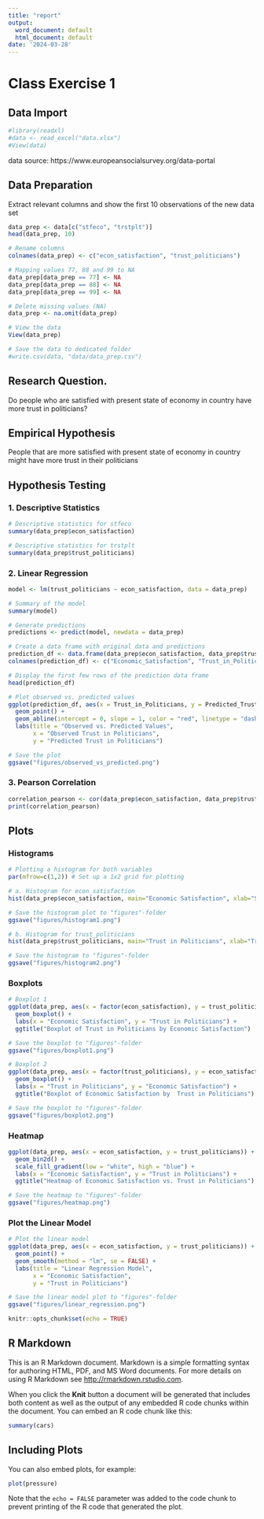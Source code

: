 ```yaml
---
title: "report"
output:
  word_document: default
  html_document: default
date: '2024-03-28'
---
```



# Class Exercise 1


## Data Import

```r
#library(readxl)
#data <- read_excel("data.xlsx")
#View(data)
```
data source: https://www.europeansocialsurvey.org/data-portal


## Data Preparation

Extract relevant columns and show the first 10 observations of the new data set

```r
data_prep <- data[c("stfeco", "trstplt")]
head(data_prep, 10)
```


```r
# Rename columns
colnames(data_prep) <- c("econ_satisfaction", "trust_politicians")

# Mapping values 77, 88 and 99 to NA
data_prep[data_prep == 77] <- NA
data_prep[data_prep == 88] <- NA
data_prep[data_prep == 99] <- NA

# Delete missing values (NA)
data_prep <- na.omit(data_prep)

# View the data
View(data_prep)

# Save the data to dedicated folder
#write.csv(data, "data/data_prep.csv")
```


## Research Question.

Do people who are satisfied with present state of economy in country have more trust in politicians?


## Empirical Hypothesis

People that are more satisfied with present state of economy in country might have more trust in their politicians


## Hypothesis Testing

### 1. Descriptive Statistics

```r
# Descriptive statistics for stfeco
summary(data_prep$econ_satisfaction)

# Descriptive statistics for trstplt
summary(data_prep$trust_politicians)
```


### 2. Linear Regression

```r
model <- lm(trust_politicians ~ econ_satisfaction, data = data_prep)

# Summary of the model
summary(model)

# Generate predictions
predictions <- predict(model, newdata = data_prep)

# Create a data frame with original data and predictions
prediction_df <- data.frame(data_prep$econ_satisfaction, data_prep$trust_politicians, predictions)
colnames(prediction_df) <- c("Economic_Satisfaction", "Trust_in_Politicians", "Predicted_Trust")

# Display the first few rows of the prediction data frame
head(prediction_df)

# Plot observed vs. predicted values
ggplot(prediction_df, aes(x = Trust_in_Politicians, y = Predicted_Trust)) +
  geom_point() +
  geom_abline(intercept = 0, slope = 1, color = "red", linetype = "dashed") +
  labs(title = "Observed vs. Predicted Values",
       x = "Observed Trust in Politicians",
       y = "Predicted Trust in Politicians")

# Save the plot
ggsave("figures/observed_vs_predicted.png")
```


### 3. Pearson Correlation

```r
correlation_pearson <- cor(data_prep$econ_satisfaction, data_prep$trust_politicians, method = "pearson")
print(correlation_pearson)
```


## Plots

### Histograms

```r
# Plotting a histogram for both variables
par(mfrow=c(1,2)) # Set up a 1x2 grid for plotting

# a. Histogram for econ_satisfaction
hist(data_prep$econ_satisfaction, main="Economic Satisfaction", xlab="Satisfaction", ylab="Frequency", col="skyblue")

# Save the histogram plot to "figures"-folder
ggsave("figures/histogram1.png")

# b. Histogram for trust_politicians
hist(data_prep$trust_politicians, main="Trust in Politicians", xlab="Trust Level", ylab="Frequency", col="lightgreen")

# Save the histogram to "figures"-folder
ggsave("figures/histogram2.png")
```


### Boxplots

```r
# Boxplot 1
ggplot(data_prep, aes(x = factor(econ_satisfaction), y = trust_politicians)) +
  geom_boxplot() +
  labs(x = "Economic Satisfaction", y = "Trust in Politicians") +
  ggtitle("Boxplot of Trust in Politicians by Economic Satisfaction")

# Save the boxplot to "figures"-folder
ggsave("figures/boxplot1.png")

# Boxplot 2
ggplot(data_prep, aes(x = factor(trust_politicians), y = econ_satisfaction)) +
  geom_boxplot() +
  labs(x = "Trust in Politicians", y = "Economic Satisfaction") +
  ggtitle("Boxplot of Economic Satisfaction by  Trust in Politicians")

# Save the boxplot to "figures"-folder
ggsave("figures/boxplot2.png")
```


### Heatmap

```r
ggplot(data_prep, aes(x = econ_satisfaction, y = trust_politicians)) +
  geom_bin2d() +
  scale_fill_gradient(low = "white", high = "blue") +
  labs(x = "Economic Satisfaction", y = "Trust in Politicians") +
  ggtitle("Heatmap of Economic Satisfaction vs. Trust in Politicians")

# Save the heatmap to "figures"-folder
ggsave("figures/heatmap.png")
```


### Plot the Linear Model

```r
# Plot the linear model
ggplot(data_prep, aes(x = econ_satisfaction, y = trust_politicians)) +
  geom_point() +
  geom_smooth(method = "lm", se = FALSE) +
  labs(title = "Linear Regression Model",
       x = "Economic Satisfaction",
       y = "Trust in Politicians")

# Save the linear model plot to "figures"-folder
ggsave("figures/linear_regression.png")
```



  




```r
knitr::opts_chunk$set(echo = TRUE)
```

## R Markdown

This is an R Markdown document. Markdown is a simple formatting syntax for authoring HTML, PDF, and MS Word documents. For more details on using R Markdown see <http://rmarkdown.rstudio.com>.

When you click the **Knit** button a document will be generated that includes both content as well as the output of any embedded R code chunks within the document. You can embed an R code chunk like this:

```r
summary(cars)
```

## Including Plots

You can also embed plots, for example:

```r
plot(pressure)
```

Note that the `echo = FALSE` parameter was added to the code chunk to prevent printing of the R code that generated the plot.
